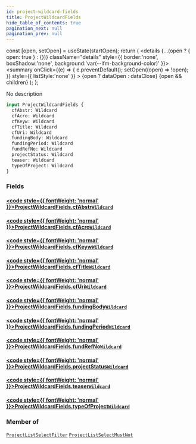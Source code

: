 ```yaml
---
id: project-wildcard-fields
title: ProjectWildcardFields
hide_table_of_contents: true
pagination_next: null
pagination_prev: null
---
```







  const [open, setOpen] = useState(startOpen);
  return (
    <details {...(open ? { open: true } : {})} className="details" style={{ border:'none', boxShadow:'none', background:'var(--ifm-background-color)' }}>
      <summary
        onClick={(e) => {
          e.preventDefault();
          setOpen((open) => !open);
        }}
        style={{ listStyle:'none' }}
      >
      {open ? dataOpen : dataClose}
      </summary>
      {open && children}
    </details>
  );
};




No description


```graphql
input ProjectWildcardFields {
  cfAbstr: Wildcard
  cfAcro: Wildcard
  cfKeyw: Wildcard
  cfTitle: Wildcard
  cfUri: Wildcard
  fundingBody: Wildcard
  fundingPeriod: Wildcard
  fundRefNo: Wildcard
  projectStatus: Wildcard
  teaser: Wildcard
  typeOfProject: Wildcard
}
```




### Fields

#### [<code style={{ fontWeight: 'normal' }}>ProjectWildcardFields.<b>cfAbstr</b></code>](#)<Bullet />[`Wildcard`](/cris/inputs/wildcard) <Badge class="secondary" text="input"/>
> 
> 

#### [<code style={{ fontWeight: 'normal' }}>ProjectWildcardFields.<b>cfAcro</b></code>](#)<Bullet />[`Wildcard`](/cris/inputs/wildcard) <Badge class="secondary" text="input"/>
> 
> 

#### [<code style={{ fontWeight: 'normal' }}>ProjectWildcardFields.<b>cfKeyw</b></code>](#)<Bullet />[`Wildcard`](/cris/inputs/wildcard) <Badge class="secondary" text="input"/>
> 
> 

#### [<code style={{ fontWeight: 'normal' }}>ProjectWildcardFields.<b>cfTitle</b></code>](#)<Bullet />[`Wildcard`](/cris/inputs/wildcard) <Badge class="secondary" text="input"/>
> 
> 

#### [<code style={{ fontWeight: 'normal' }}>ProjectWildcardFields.<b>cfUri</b></code>](#)<Bullet />[`Wildcard`](/cris/inputs/wildcard) <Badge class="secondary" text="input"/>
> 
> 

#### [<code style={{ fontWeight: 'normal' }}>ProjectWildcardFields.<b>fundingBody</b></code>](#)<Bullet />[`Wildcard`](/cris/inputs/wildcard) <Badge class="secondary" text="input"/>
> 
> 

#### [<code style={{ fontWeight: 'normal' }}>ProjectWildcardFields.<b>fundingPeriod</b></code>](#)<Bullet />[`Wildcard`](/cris/inputs/wildcard) <Badge class="secondary" text="input"/>
> 
> 

#### [<code style={{ fontWeight: 'normal' }}>ProjectWildcardFields.<b>fundRefNo</b></code>](#)<Bullet />[`Wildcard`](/cris/inputs/wildcard) <Badge class="secondary" text="input"/>
> 
> 

#### [<code style={{ fontWeight: 'normal' }}>ProjectWildcardFields.<b>projectStatus</b></code>](#)<Bullet />[`Wildcard`](/cris/inputs/wildcard) <Badge class="secondary" text="input"/>
> 
> 

#### [<code style={{ fontWeight: 'normal' }}>ProjectWildcardFields.<b>teaser</b></code>](#)<Bullet />[`Wildcard`](/cris/inputs/wildcard) <Badge class="secondary" text="input"/>
> 
> 

#### [<code style={{ fontWeight: 'normal' }}>ProjectWildcardFields.<b>typeOfProject</b></code>](#)<Bullet />[`Wildcard`](/cris/inputs/wildcard) <Badge class="secondary" text="input"/>
> 
> 



### Member of

[`ProjectListSelectFilter`](/cris/inputs/project-list-select-filter)  <Badge class="secondary" text="input"/><Bullet />[`ProjectListSelectMustNot`](/cris/inputs/project-list-select-must-not)  <Badge class="secondary" text="input"/>

